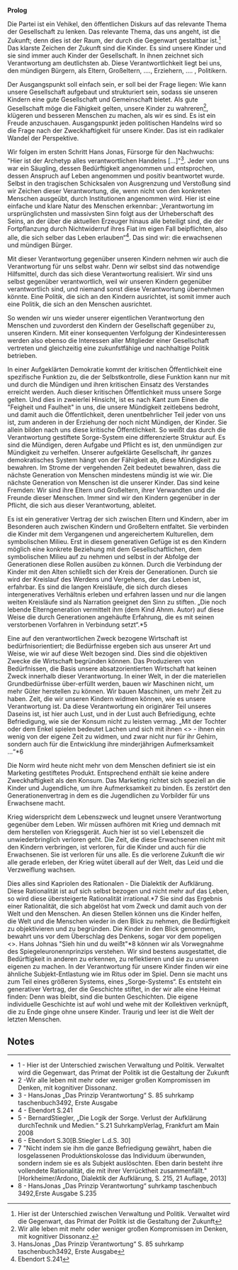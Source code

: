'''Prolog'''    
                    
Die Partei ist ein Vehikel, den öffentlichen Diskurs auf das relevante Thema der Gesellschaft zu lenken. Das relevante Thema, das uns angeht, ist die Zukunft; denn dies ist der Raum, der durch die Gegenwart gestaltbar ist.<ref>Hier ist der Unterschied zwischen Verwaltung und Politik. Verwaltet wird die Gegenwart, das Primat der Politik ist die Gestaltung der Zukunft</ref> Das klarste Zeichen der Zukunft sind die Kinder. Es sind unsere Kinder und sie sind immer auch Kinder der Gesellschaft. In ihnen zeichnet sich Verantwortung am deutlichsten ab. Diese Verantwortlichkeit liegt bei uns, den mündigen Bürgern, als Eltern, Großeltern, …., Erziehern, …. , Politikern.  
            
Der Ausgangspunkt soll einfach sein, er soll bei der Frage liegen: Wie kann unsere Gesellschaft aufgebaut und strukturiert sein, sodass sie unseren Kindern eine gute Gesellschaft und Gemeinschaft bietet. Als gute Gesellschaft möge die Fähigkeit gelten, unsere Kinder zu wahreren<ref>Wir alle leben mit mehr oder weniger großen Kompromissen im Denken, mit kognitiver Dissonanz.</ref>, klügeren und besseren Menschen zu machen, als wir es sind. Es ist ein Freude anzuschauen. Ausgangspunkt jeden politischen Handelns wird so die Frage nach der Zweckhaftigkeit für unsere Kinder. Das ist ein radikaler Wandel der Perspektive. 

Wir folgen im ersten Schritt Hans Jonas, Fürsorge für den Nachwuchs: "Hier ist der Archetyp alles verantwortlichen Handelns [...]"<ref>HansJonas „Das Prinzip Verantwortung“ S. 85 suhrkamp taschenbuch3492, Erste Ausgabe</ref>. Jeder von uns war ein Säugling, dessen Bedürftigkeit angenommen und entsprochen, dessen Anspruch auf Leben angenommen und positiv beantwortet wurde. Selbst in den tragischen Schicksalen von Ausgrenzung und Verstoßung sind wir Zeichen dieser Verantwortung, die, wenn nicht von den konkreten Menschen ausgeübt, durch Institutionen angenommen wird. Hier ist eine einfache und klare Natur des Menschen erkennbar:  „Verantwortung im ursprünglichsten und massivsten Sinn folgt aus der Urheberschaft des Seins, an der über die aktuellen Erzeuger hinaus alle beteiligt sind, die der Fortpflanzung durch Nichtwiderruf ihres Fiat im eigen Fall beipflichten, also alle, die sich selber das Leben erlauben“<ref>Ebendort S.241</ref>. Das sind wir: die erwachsenen und mündigen Bürger.
    
Mit dieser Verantwortung gegenüber unseren Kindern nehmen wir auch die Verantwortung für uns selbst wahr. Denn wir selbst sind das notwendige Hilfsmittel, durch das sich diese Verantwortung realisiert. Wir sind uns selbst gegenüber verantwortlich, weil wir unseren Kindern gegenüber verantwortlich sind, und niemand sonst diese Verantwortung übernehmen könnte. Eine Politik, die sich an den Kindern ausrichtet, ist somit immer auch eine Politik, die sich an den Menschen ausrichtet.    
                                 
So wenden wir uns wieder unserer eigentlichen Verantwortung den Menschen und zuvorderst den Kindern der Gesellschaft gegenüber zu, unseren Kindern. Mit einer konsequenten Verfolgung der Kindesinteressen werden also ebenso die Interessen aller Mitglieder einer Gesellschaft vertreten und gleichzeitig eine zukunfstfähige und nachhaltige Politik betrieben. 
  
In einer Aufgeklärten Demokratie kommt der kritischen Öffentlichkeit eine spezifische Funktion zu, die der Selbstkontrolle, diese Funktion kann nur mit und durch die Mündigen und ihren kritischen Einsatz des Verstandes erreicht werden. Auch dieser kritischen Öffentlichkeit muss unsere Sorge gelten. Und dies in zweierlei Hinsicht, ist es nach Kant zum Einen die "Feigheit und Faulheit" in uns, die unsere Mündigkeit zeitlebens bedroht, und damit auch die Öffentlichkeit, deren unentbehrlicher Teil jeder von uns ist, zum anderen in der Erziehung der noch nicht Mündigen, der Kinder. Sie allein bilden nach uns diese kritische Öffentlichkeit. So weißt das durch die Verantwortung gestiftete Sorge-System eine differenzierte Struktur auf. Es sind die Mündigen, deren Aufgabe und Pflicht es ist, den unmündigen zur Mündigkeit zu verhelfen. Unserer aufgeklärte Gesellschaft, ihr ganzes demokratisches System hängt von der Fähigkeit ab, diese Mündigkeit zu bewahren. Im Strome der vergehenden Zeit bedeutet bewahren, dass die nächste Generation von Menschen mindestens mündig ist wie wir. Die nächste Generation von Menschen ist die unserer Kinder. Das sind keine Fremden: Wir sind ihre Eltern und Großeltern, ihrer Verwandten und die Freunde dieser Menschen. Immer sind wir den Kindern gegenüber in der Pflicht, die sich aus dieser Verantwortung, ableitet. 

Es ist ein generativer Vertrag der sich zwischen Eltern und Kindern, aber im Besonderen auch zwischen Kindern und Großeltern entfaltet. Sie verbinden die Kinder mit dem Vergangenen und angereichertem Kulturellen, dem symbolischen Milieu. Erst in diesem generativen Gefüge ist es den Kindern möglich eine konkrete Beziehung mit dem Gesellschaftlichen, dem symbolischen Milieu auf zu nehmen und selbst in der Abfolge der Generationen diese Rollen ausüben zu können. Durch die Verbindung der Kinder mit den Alten schließt sich der Kreis der Generationen. Durch sie wird der Kreislauf des Werdens und Vergehens, der das Leben ist, erfahrbar. Es sind die langen Kreisläufe, die sich durch dieses intergeneratives Verhältnis erleben und erfahren lassen und nur die langen weiten Kreisläufe sind als Narration geeignet den Sinn zu stiften. „Die noch lebende Elterngeneration vermittelt ihm (dem Kind Ahnm. Autor) auf diese Weise die durch Generationen angehäufte Erfahrung, die es mit seinen verstorbenen Vorfahren in Verbindung setzt“.*5    

Eine auf den verantwortlichen Zweck bezogene Wirtschaft ist bedürfnisorientiert; die Bedürfnisse ergeben sich aus unserer Art und Weise, wie wir auf diese Welt bezogen sind. Dies sind die objektiven Zwecke die Wirtschaft begründen können. Das Produzieren von Bedürfnissen, die Basis unsere absatzorientierten Wirtschaft hat keinen Zweck innerhalb dieser Verantwortung.  In einer Welt, in der die materiellen Grundbedürfnisse über-erfüllt werden, bauen wir Maschinen nicht, um mehr Güter herstellen zu können. Wir bauen Maschinen, um mehr Zeit zu haben. Zeit, die wir unseren Kindern widmen können, wie es unsere Verantwortung ist. Da diese Verantwortung ein originärer Teil unseres Daseins ist, ist hier auch Lust, und in der Lust auch Befriedigung, echte Befriedigung, wie sie der Konsum nicht zu leisten vermag. „Mit der Tochter oder dem Enkel spielen bedeutet Lachen und sich mit ihnen <<die Zeit zu vertreiben>> - ihnen ein wenig von der eigene Zeit zu widmen, und zwar nicht nur für ihr Gehirn, sondern auch für die Entwicklung ihre minderjährigen Aufmerksamkeit ...“*6   
 
Die Norm wird heute nicht mehr von dem Menschen definiert sie ist ein Marketing gestiftetes Produkt. Entsprechend enthält sie keine andere Zweckhaftigkeit als den Konsum. Das Marketing richtet sich speziell an die Kinder und Jugendliche, um ihre Aufmerksamkeit zu binden.  Es zerstört den Generationenvertrag in dem es die Jugendlichen zu Vorbilder für uns Erwachsene macht.

Krieg widerspricht dem Lebenszweck und leugnet unsere Verantwortung gegenüber dem Leben. Wir müssen aufhören mit Krieg und demnach mit dem herstellen von Kriegsgerät. Auch hier ist so viel Lebenszeit die unwiederbringlich verloren geht. Die Zeit, die diese Erwachsenen nicht mit den Kindern verbringen, ist verloren, für die Kinder und auch für die Erwachsenen. Sie ist verloren für uns alle. Es die verlorene Zukunft die wir alle gerade  erleben, der Krieg wütet überall auf der Welt, das Leid und die Verzweiflung wachsen.    

Dies alles sind Kapriolen des Rationalen - Die Dialektik der Aufklärung. Diese Rationalität ist auf sich selbst bezogen und nicht mehr auf das Leben, so wird diese übersteigerte Rationalität irrational.*7 Sie sind das Ergebnis einer Rationalität, die sich abgelöst hat vom Zweck und damit auch von der Welt und den Menschen. An diesen Stellen können uns die Kinder helfen, die Welt und die Menschen wieder in den Blick zu nehmen, die Bedürftigkeit zu objektivieren und zu begründen. Die Kinder in den Blick genommen, bewahrt uns vor dem Überschlag des Denkens, sogar vor dem popeligen <<eigenen Vorteil>>. Hans Johnas "Sieh hin und du weißt"*8 können wir als Vorwegnahme des Spiegeleuronennprinzips verstehen. Wir sind bestens ausgestattet, die Bedürftigkeit in anderen zu erkennen, zu reflektieren und sie zu unseren eigenen zu machen. In der Verantwortung für unsere Kinder finden wir eine ähnliche Subjekt-Entlastung wie im Ritus oder im Spiel. Denn sie macht uns zum Teil eines größeren Systems, eines „Sorge-Systems“. Es entsteht ein generativer Vertrag, der die Geschichte stiftet, in der wir alle eine Heimat finden: Denn was bleibt, sind die bunten Geschichten. Die eigene individuelle Geschichte ist auf wohl und wehe mit der Kollektiven verknüpft, die zu Ende ginge ohne unsere Kinder. Traurig und leer ist die Welt der letzten Menschen.        

==Notes==
<references />
----

*1 - Hier ist der Unterschied zwischen Verwaltung und Politik. Verwaltet wird die Gegenwart, das Primat der Politik ist die Gestaltung der Zukunft
*2  -Wir alle leben mit mehr oder weniger großen Kompromissen im Denken, mit kognitiver Dissonanz.
*3 - HansJonas „Das Prinzip Verantwortung“ S. 85 suhrkamp taschenbuch3492, Erste Ausgabe
*4 - Ebendort S.241
*5 - BernardStiegler, „Die Logik der Sorge. Verlust der Aufklärung durchTechnik und Medien.“ S.21 SuhrkampVerlag, Frankfurt am Main 2008
*6 - Ebendort S.30[B.Stiegler L.d.S. 30] 
*7 "Nicht indem sie ihm die ganze Befriedigung gewährt, haben die losgelassenen Produktionskolosse das Individuum überwunden, sondern indem sie es als Subjekt auslöschten. Eben darin besteht ihre vollendete Rationalität, die mit ihrer Verrücktheit zusammenfällt." [Horkheimer/Ardono, Dialektik der Aufklärung, S. 215, 21 Auflage, 2013] 
*8 - HansJonas „Das Prinzip Verantwortung“ suhrkamp taschenbuch 3492,Erste Ausgabe S.235
